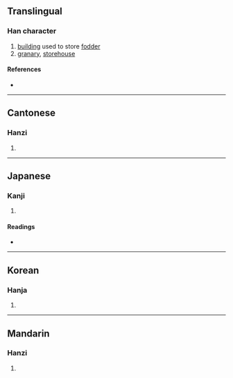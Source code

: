 {{character info}}
==Translingual==

===Han character===
{{Han char|rn=53|rad=广|as=13|sn=16|four=00266|canj=IOMA|ids=⿸广會}}

# [[building]] used to store [[fodder]]
# [[granary]], [[storehouse]]

====References====
* {{Han ref|kx=0351.110|dkj=09505|dj=0664.130|hdz=20905.120|uh=5EE5|ud=24293|bh=E973|bd=59763}}

----

==Cantonese==

===Hanzi===
{{yue-hanzi|jyut=[[kui2]], [[kwui2]]|y=kui2, kwui2}}

# {{rfdef|yue|sort=广13}}

----

==Japanese==

===Kanji===
{{ja-kanji|grade=|rs=广13}}

# {{rfdef|ja|sort=广13}}

====Readings====
* {{ja-readings|on=[[かい]] (kai), [[け]] (ke)|kun=[[まぐさぐら]] (magusagura), [[くら]] (kura)}}

----

==Korean==

===Hanja===
{{ko-hanja|hangeul=괴|rv=goe|mr=koe}}

# {{rfdef|ko|sort=广13}}

----

==Mandarin==
{{zh-forms|s=𰏶}}

===Hanzi===
{{cmn-hanzi|pin=[[kuài]] ([[kuai4]])|wg=k'uai<sup>4</sup>}}

# {{rfdef|cmn|sort=广13}}